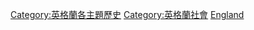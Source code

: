 [[Category:英格蘭各主題歷史|Category:英格蘭各主題歷史]]
[[Category:英格蘭社會|Category:英格蘭社會]]
[[Category:英國社會史|England]]